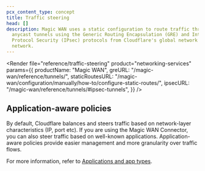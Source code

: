 ```yaml
---
pcx_content_type: concept
title: Traffic steering
head: []
description: Magic WAN uses a static configuration to route traffic through
  anycast tunnels using the Generic Routing Encapsulation (GRE) and Internet
  Protocol Security (IPsec) protocols from Cloudflare's global network to your
  network.
---
```



<Render
	file="reference/traffic-steering"
	product="networking-services"
	params={{
		productName: "Magic WAN",
		greURL: "/magic-wan/reference/tunnels/",
		staticRoutesURL:
			"/magic-wan/configuration/manually/how-to/configure-static-routes/",
		ipsecURL: "/magic-wan/reference/tunnels/#ipsec-tunnels",
	}}
/>

## Application-aware policies

By default, Cloudflare balances and steers traffic based on network-layer characteristics (IP, port etc). If you are using the Magic WAN Connector, you can also steer traffic based on well-known applications. Application-aware policies provide easier management and more granularity over traffic flows.

For more information, refer to [Applications and app types](/cloudflare-one/policies/gateway/application-app-types/).
